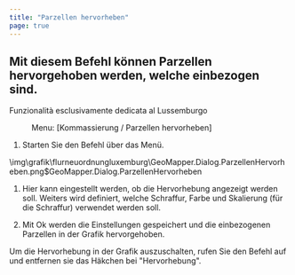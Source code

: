 ```yaml
---
title: "Parzellen hervorheben"
page: true
---
```

## Mit diesem Befehl k&#246;nnen Parzellen hervorgehoben werden, welche einbezogen sind.
<Success>
Funzionalit&#224; esclusivamente dedicata al Lussemburgo
</Success>

<GeoMapper> <Menu> Menu: [Kommassierung / Parzellen hervorheben] </Menu> 


1. Starten Sie den Befehl &#252;ber das Men&#252;.





<Image>\img\grafik\flurneuordnungluxemburg\GeoMapper.Dialog.ParzellenHervorheben.png$GeoMapper.Dialog.ParzellenHervorheben</Image>

1. Hier kann eingestellt werden, ob die Hervorhebung angezeigt werden soll. Weiters wird definiert, welche Schraffur, Farbe und Skalierung (f&#252;r die Schraffur) verwendet werden soll. 


2. Mit <Border>Ok</Border>  werden die Einstellungen gespeichert und die einbezogenen Parzellen in der Grafik hervorgehoben.





<Success>
Um die Hervorhebung in der Grafik auszuschalten, rufen Sie den Befehl auf und entfernen sie das H&#228;kchen bei &quot;Hervorhebung&quot;.
</Success>

</GeoMapper>
